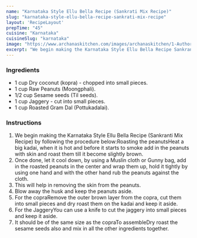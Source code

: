 ---
name: "Karnataka Style Ellu Bella Recipe (Sankrati Mix Recipe)"
slug: "karnataka-style-ellu-bella-recipe-sankrati-mix-recipe"
layout: 'RecipeLayout'
prepTime: "45"
cuisine: "Karnataka"
cuisineSlug: "karnataka"
image: "https://www.archanaskitchen.com/images/archanaskitchen/1-Author/sibyl_sunitha/Karnataka_Style_Ellu_Bella_Recipe_Sankrati_Mix_Recipe_.jpg"
excerpt: "We begin making the Karnataka Style Ellu Bella Recipe Sankranti Mix Recipe by following the procedure belowRoasting the peanutsHeat a big kadai, when it is hot and before it starts to smoke add in the peanuts with skin and roast them till it become slightly brown"
---

### Ingredients

- 1 cup Dry coconut (kopra) - chopped into small pieces.
- 1 cup Raw Peanuts (Moongphali).
- 1/2 cup Sesame seeds (Til seeds).
- 1 cup Jaggery - cut into small pieces.
- 1 cup Roasted Gram Dal (Pottukadalai).

### Instructions

1. We begin making the Karnataka Style Ellu Bella Recipe (Sankranti Mix Recipe) by following the procedure below:Roasting the peanutsHeat a big kadai, when it is hot and before it starts to smoke add in the peanuts with skin and roast them till it become slightly brown.
1. Once done, let it cool down, by using a Muslin cloth or Gunny bag, add in the roasted peanuts in the center and wrap them up, hold it tightly by using one hand and with the other hand rub the peanuts against the cloth.
1. This will help in removing the skin from the peanuts.
1. Blow away the husk and keep the peanuts aside.
1. For the copraRemove the outer brown layer from the copra, cut them into small pieces and dry roast them on the kadai and keep it aside.
1. For the JaggeryYou can use a knife to cut the jaggery into small pieces and keep it aside.
1. It should be of the same size as the copraTo assembleDry roast the sesame seeds also and mix in all the other ingredients together.
